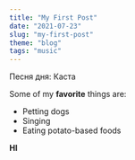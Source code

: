 ```yaml
---
title: "My First Post"
date: "2021-07-23"
slug: "my-first-post"
theme: "blog"
tags: "music"
---
```


Песня дня:
Каста


Some of my **favorite** things are:

* Petting dogs
* Singing
* Eating potato-based foods

**HI**